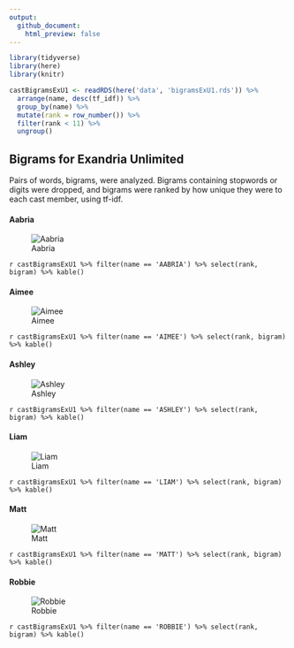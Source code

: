 ```yaml
---
output:
  github_document:
    html_preview: false
---
```


```r
library(tidyverse)
library(here)
library(knitr)

castBigramsExU1 <- readRDS(here('data', 'bigramsExU1.rds')) %>% 
  arrange(name, desc(tf_idf)) %>% 
  group_by(name) %>% 
  mutate(rank = row_number()) %>% 
  filter(rank < 11) %>% 
  ungroup()
```

## Bigrams for Exandria Unlimited

Pairs of words, bigrams, were analyzed. Bigrams containing stopwords or digits were dropped, and bigrams were ranked by how unique they were to each cast member, using tf-idf.

#### Aabria

![Aabria](../plots/bigramClouds/ExU1/ExU1AABRIA.png)

`r castBigramsExU1 %>% filter(name == 'AABRIA') %>% select(rank, bigram) %>% kable()`

#### Aimee

![Aimee](../plots/bigramClouds/ExU1/ExU1AIMEE.png)

`r castBigramsExU1 %>% filter(name == 'AIMEE') %>% select(rank, bigram) %>% kable()`

#### Ashley

![Ashley](../plots/bigramClouds/ExU1/ExU1ASHLEY.png)

`r castBigramsExU1 %>% filter(name == 'ASHLEY') %>% select(rank, bigram) %>% kable()`

#### Liam

![Liam](../plots/bigramClouds/ExU1/ExU1LIAM.png)

`r castBigramsExU1 %>% filter(name == 'LIAM') %>% select(rank, bigram) %>% kable()`

#### Matt

![Matt](../plots/bigramClouds/ExU1/ExU1Matt.png)

`r castBigramsExU1 %>% filter(name == 'MATT') %>% select(rank, bigram) %>% kable()`

#### Robbie

![Robbie](../plots/bigramClouds/ExU1/ExU1ROBBIE.png)

`r castBigramsExU1 %>% filter(name == 'ROBBIE') %>% select(rank, bigram) %>% kable()`
